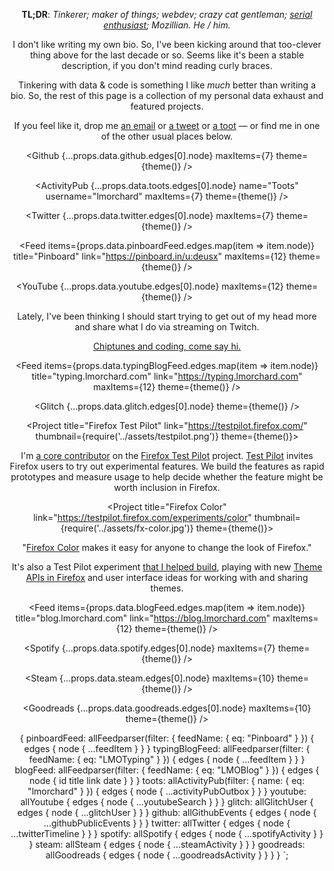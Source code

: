 
<Header title="Les Orchard <me@lmorchard.com>" />

<CardLayout>
  
<Avatar theme={theme()} title="That's me!" />

<Bio theme={theme()} title="About Me">

**TL;DR**: _Tinkerer; maker of things; webdev; crazy cat gentleman;
[serial enthusiast]; Mozillian. He / him._

I don't like writing my own bio. So, I've been kicking around that too-clever
thing above for the last decade or so. Seems like it's been a stable
description, if you don't mind reading curly braces.

Tinkering with data & code is something I like _much_ better than writing a bio.
So, the rest of this page is a collection of my personal data exhaust and featured
projects.

If you feel like it, drop me [an email](mailto:me@lmorchard.com) or
[a tweet](https://twitter.com/lmorchard) or
[a toot](https://toot.lmorchard.com/@lmorchard) &mdash; or find me in one of
the other usual places below.

[serial enthusiast]: https://blog.lmorchard.com/2006/05/26/confessions-of-a-serial-enthusiast/

</Bio>

<Github {...props.data.github.edges[0].node} maxItems={7} theme={theme()} />

<ActivityPub
  {...props.data.toots.edges[0].node}
  name="Toots"
  username="lmorchard"
  maxItems={7}
  theme={theme()}
/>

<Twitter {...props.data.twitter.edges[0].node} maxItems={7} theme={theme()} />

<Feed
  items={props.data.pinboardFeed.edges.map(item => item.node)}
  title="Pinboard"
  link="https://pinboard.in/u:deusx"
  maxItems={12}
  theme={theme()}
/>

<YouTube {...props.data.youtube.edges[0].node} maxItems={12} theme={theme()} />

<Project
  title="Twitch Streaming"
  link="https://twitch.tv/lmorchard"
  iframe="https://player.twitch.tv/?channel=lmorchard&muted=true&autoplay=true"
  theme={theme()}>

Lately, I've been thinking I should start trying to get out of my head more and
share what I do via streaming on Twitch.

[Chiptunes and coding, come say hi.](https://twitch.tv/lmorchard)

</Project>

<Feed
  items={props.data.typingBlogFeed.edges.map(item => item.node)}
  title="typing.lmorchard.com"
  link="https://typing.lmorchard.com"
  maxItems={12}
  theme={theme()}
/>

<Glitch {...props.data.glitch.edges[0].node} theme={theme()} />

<Project
  title="Firefox Test Pilot"
  link="https://testpilot.firefox.com/"
  thumbnail={require('../assets/testpilot.png')}
  theme={theme()}>

I'm [a core contributor][] on the [Firefox Test Pilot][test pilot] project.
[Test Pilot][] invites Firefox users to try out experimental features. We build
the features as rapid prototypes and measure usage to help decide whether the
feature might be worth inclusion in Firefox.

[test pilot]: https://testpilot.firefox.com/
[a core contributor]: https://github.com/mozilla/testpilot/graphs/contributors

</Project>

<Project
  title="Firefox Color"
  link="https://testpilot.firefox.com/experiments/color"
  thumbnail={require('../assets/fx-color.jpg')}
  theme={theme()}>

"[Firefox Color][] makes it easy for anyone to change the look of Firefox."

It's also a Test Pilot experiment [that I helped build][build], playing with
new [Theme APIs in Firefox][theme apis] and user interface ideas for working
with and sharing themes.

[build]: https://github.com/mozilla/FirefoxColor/graphs/contributors
[theme apis]: https://developer.mozilla.org/en-US/docs/Mozilla/Add-ons/WebExtensions/API/theme
[firefox color]: https://testpilot.firefox.com/experiments/color

</Project>

<Feed
  items={props.data.blogFeed.edges.map(item => item.node)}
  title="blog.lmorchard.com"
  link="https://blog.lmorchard.com"
  maxItems={12}
  theme={theme()}
/>

<Spotify {...props.data.spotify.edges[0].node} maxItems={7} theme={theme()} />

<Steam {...props.data.steam.edges[0].node} maxItems={10} theme={theme()} />

<Goodreads {...props.data.goodreads.edges[0].node} maxItems={10} theme={theme()} />

</CardLayout>

  {
    pinboardFeed: allFeedparser(filter: { feedName: { eq: "Pinboard" } }) {
      edges {
        node {
          ...feedItem
        }
      }
    }
    typingBlogFeed: allFeedparser(filter: { feedName: { eq: "LMOTyping" } }) {
      edges {
        node {
          ...feedItem
        }
      }
    }
    blogFeed: allFeedparser(filter: { feedName: { eq: "LMOBlog" } }) {
      edges {
        node {
          id
          title
          link
          date
        }
      }
    }
    toots: allActivityPub(filter: { name: { eq: "lmorchard" } }) {
      edges {
        node {
          ...activityPubOutbox
        }
      }
    }
    youtube: allYoutube {
      edges {
        node {
          ...youtubeSearch
        }
      }
    }
    glitch: allGlitchUser {
      edges {
        node {
          ...glitchUser
        }
      }
    }
    github: allGithubEvents {
      edges {
        node {
          ...githubPublicEvents
        }
      }
    }
    twitter: allTwitter {
      edges {
        node {
          ...twitterTimeline
        }
      }
    }
    spotify: allSpotify {
      edges {
        node {
          ...spotifyActivity
        }
      }
    }
    steam: allSteam {
      edges {
        node {
          ...steamActivity
        }
      }
    }
    goodreads: allGoodreads {
      edges {
        node {
          ...goodreadsActivity
        }
      }
    }
  }
`;
